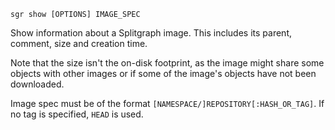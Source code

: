 
```sgr show [OPTIONS] IMAGE_SPEC```

Show information about a Splitgraph image. This includes its parent, comment, size and creation time.

Note that the size isn't the on-disk footprint, as the image might share some objects with other images
or if some of the image's objects have not been downloaded.

Image spec must be of the format ``[NAMESPACE/]REPOSITORY[:HASH_OR_TAG]``. If no tag is specified, ``HEAD`` is used.
